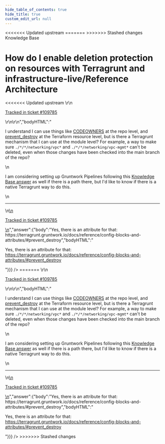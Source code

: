 ```yaml
---
hide_table_of_contents: true
hide_title: true
custom_edit_url: null
---
```



<head>
<<<<<<< Updated upstream
  <link rel="canonical" href="https://github.com/tnn-tnn-tnn-tnn-tnn-gruntwork-io/knowledge-base/discussions/629" />
=======
  <link rel="canonical" href="https://github.com/tnn-gruntwork-io/knowledge-base/discussions/629" />
>>>>>>> Stashed changes
</head>

<CenterLayout>
<span className="searchCategory">Knowledge Base</span>
<h1>How do I enable deletion protection on resources with Terragrunt and infrastructure-live/Reference Architecture</h1>
<<<<<<< Updated upstream
<GitHub discussion={{"id":"D_kwDOF8slf84ASGdQ","number":629,"author":{"login":"iangrunt"},"title":"How do I enable deletion protection on resources with Terragrunt and infrastructure-live/Reference Architecture","body":"\r\nI understand I can use things like [CODEOWNERS](https://docs.github.com/en/repositories/managing-your-repositorys-settings-and-features/customizing-your-repository/about-code-owners) at the repo level, and [prevent_destroy](https://developer.hashicorp.com/terraform/language/meta-arguments/lifecycle#prevent_destroy) at the Terraform resource level, but is there a Terragrunt mechanism that I can use at the module level? For example, a way to make sure `./*/*/networking/vpc*` and `./*/*/networking/vpc-mgmt*` can't be deleted, even when those changes have been checked into the main branch of the repo?  \r\n\r\nI am considering setting up Gruntwork Pipelines following this [Knowledge Base answer](https://github.com/tnn-tnn-tnn-tnn-tnn-gruntwork-io/knowledge-base/discussions/349) as well if there is a path there, but I'd like to know if there is a native Terragrunt way to do this. \r\n\r\n---\r\n\r\n<ins datetime=\"2023-01-10T23:12:06Z\">\r\n  <p><a href=\"https://support.gruntwork.io/hc/requests/109785\">Tracked in ticket #109785</a></p>\r\n</ins>\r\n","bodyHTML":"<p dir=\"auto\">I understand I can use things like <a href=\"https://docs.github.com/en/repositories/managing-your-repositorys-settings-and-features/customizing-your-repository/about-code-owners\">CODEOWNERS</a> at the repo level, and <a href=\"https://developer.hashicorp.com/terraform/language/meta-arguments/lifecycle#prevent_destroy\" rel=\"nofollow\">prevent_destroy</a> at the Terraform resource level, but is there a Terragrunt mechanism that I can use at the module level? For example, a way to make sure <code class=\"notranslate\">./*/*/networking/vpc*</code> and <code class=\"notranslate\">./*/*/networking/vpc-mgmt*</code> can't be deleted, even when those changes have been checked into the main branch of the repo?</p>\n<p dir=\"auto\">I am considering setting up Gruntwork Pipelines following this <a href=\"https://github.com/tnn-tnn-tnn-tnn-tnn-gruntwork-io/knowledge-base/discussions/349\" data-hovercard-type=\"discussion\" data-hovercard-url=\"/tnn-tnn-tnn-tnn-tnn-gruntwork-io/knowledge-base/discussions/349/hovercard\">Knowledge Base answer</a> as well if there is a path there, but I'd like to know if there is a native Terragrunt way to do this.</p>\n<hr>\n<ins datetime=\"2023-01-10T23:12:06Z\">\n  <p dir=\"auto\"><a href=\"https://support.gruntwork.io/hc/requests/109785\" rel=\"nofollow\">Tracked in ticket #109785</a></p>\n</ins>","answer":{"body":"Yes, there is an attribute for that: https://terragrunt.gruntwork.io/docs/reference/config-blocks-and-attributes/#prevent_destroy","bodyHTML":"<p dir=\"auto\">Yes, there is an attribute for that: <a href=\"https://terragrunt.gruntwork.io/docs/reference/config-blocks-and-attributes/#prevent_destroy\" rel=\"nofollow\">https://terragrunt.gruntwork.io/docs/reference/config-blocks-and-attributes/#prevent_destroy</a></p>"}}} />
=======
<GitHub discussion={{"id":"D_kwDOF8slf84ASGdQ","number":629,"author":{"login":"iangrunt"},"title":"How do I enable deletion protection on resources with Terragrunt and infrastructure-live/Reference Architecture","body":"\r\nI understand I can use things like [CODEOWNERS](https://docs.github.com/en/repositories/managing-your-repositorys-settings-and-features/customizing-your-repository/about-code-owners) at the repo level, and [prevent_destroy](https://developer.hashicorp.com/terraform/language/meta-arguments/lifecycle#prevent_destroy) at the Terraform resource level, but is there a Terragrunt mechanism that I can use at the module level? For example, a way to make sure `./*/*/networking/vpc*` and `./*/*/networking/vpc-mgmt*` can't be deleted, even when those changes have been checked into the main branch of the repo?  \r\n\r\nI am considering setting up Gruntwork Pipelines following this [Knowledge Base answer](https://github.com/tnn-gruntwork-io/knowledge-base/discussions/349) as well if there is a path there, but I'd like to know if there is a native Terragrunt way to do this. \r\n\r\n---\r\n\r\n<ins datetime=\"2023-01-10T23:12:06Z\">\r\n  <p><a href=\"https://support.gruntwork.io/hc/requests/109785\">Tracked in ticket #109785</a></p>\r\n</ins>\r\n","bodyHTML":"<p dir=\"auto\">I understand I can use things like <a href=\"https://docs.github.com/en/repositories/managing-your-repositorys-settings-and-features/customizing-your-repository/about-code-owners\">CODEOWNERS</a> at the repo level, and <a href=\"https://developer.hashicorp.com/terraform/language/meta-arguments/lifecycle#prevent_destroy\" rel=\"nofollow\">prevent_destroy</a> at the Terraform resource level, but is there a Terragrunt mechanism that I can use at the module level? For example, a way to make sure <code class=\"notranslate\">./*/*/networking/vpc*</code> and <code class=\"notranslate\">./*/*/networking/vpc-mgmt*</code> can't be deleted, even when those changes have been checked into the main branch of the repo?</p>\n<p dir=\"auto\">I am considering setting up Gruntwork Pipelines following this <a href=\"https://github.com/tnn-gruntwork-io/knowledge-base/discussions/349\" data-hovercard-type=\"discussion\" data-hovercard-url=\"/tnn-gruntwork-io/knowledge-base/discussions/349/hovercard\">Knowledge Base answer</a> as well if there is a path there, but I'd like to know if there is a native Terragrunt way to do this.</p>\n<hr>\n<ins datetime=\"2023-01-10T23:12:06Z\">\n  <p dir=\"auto\"><a href=\"https://support.gruntwork.io/hc/requests/109785\" rel=\"nofollow\">Tracked in ticket #109785</a></p>\n</ins>","answer":{"body":"Yes, there is an attribute for that: https://terragrunt.gruntwork.io/docs/reference/config-blocks-and-attributes/#prevent_destroy","bodyHTML":"<p dir=\"auto\">Yes, there is an attribute for that: <a href=\"https://terragrunt.gruntwork.io/docs/reference/config-blocks-and-attributes/#prevent_destroy\" rel=\"nofollow\">https://terragrunt.gruntwork.io/docs/reference/config-blocks-and-attributes/#prevent_destroy</a></p>"}}} />
>>>>>>> Stashed changes

</CenterLayout>
  

<!-- ##DOCS-SOURCER-START
{
  "sourcePlugin": "github-discussions",
  "hash": "ac18d38e09c8b52c6850564bcfa86ad3"
}
##DOCS-SOURCER-END -->
